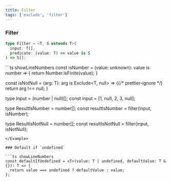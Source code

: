 ```yaml
---
title: Filter
tags: ['exclude', 'filter']
---
```



### Filter

```ts showLineNumbers
type Filter = <T, S extends T>(
  input: T[],
  predicate: (value: T) => value is S
) => S[];
```

<Example>
```ts showLineNumbers
const isNumber = (value: unknown): value is number => {
  return Number.isFinite(value);
}

const isNotNull = <T>(arg: T): arg is Exclude<T, null> => {{/* prettier-ignore */}
  return arg !== null;
}

type Input = (number | null)[];
const input = [1, null, 2, 3, null];

type ResultIsNumber = number[];
const resultIsNumber = filter(input, isNumber);

type ResultIsNotNull = number[];
const resultIsNotNull = filter(input, isNotNull);

````
</Example>

### Default if `undefined`

```ts showLineNumbers
const defaultIfUndefined = <T>(value: T | undefined, defaultValue: T & {}): T => {
  return value === undefined ? defaultValue : value;
};
````

